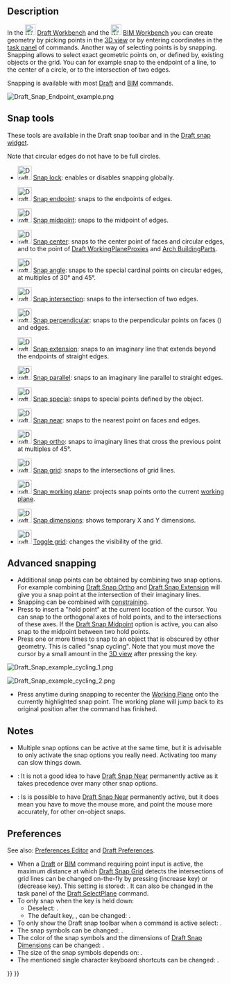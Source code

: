 <languages/>

{{Docnav
|[[Draft_snap_widget|Snap widget]]
|[[Draft_Constrain|Constrain]]
|[[Draft_Workbench|Draft]]
|IconL=
|IconR=
|IconC=Workbench_Draft.svg
}}

{{TOCright}}

== Description ==

In the [[Image:Workbench_Draft.svg|24px]] [[Draft_Workbench|Draft Workbench]] and the [[Image:Workbench_BIM.svg|24px]] [[BIM_Workbench|BIM Workbench]] you can create geometry by picking points in the [[3D_view|3D view]] or by entering coordinates in the [[Task_panel|task panel]] of commands. Another way of selecting points is by snapping. Snapping allows to select exact geometric points on, or defined by, existing objects or the grid. You can for example snap to the endpoint of a line, to the center of a circle, or to the intersection of two edges.

Snapping is available with most [[Draft_Workbench|Draft]] and [[BIM_Workbench|BIM]] commands.

[[Image:Draft_Snap_Endpoint_example.png]]
{{Caption|Snapping to the endpoint of an edge}}

== Snap tools ==

These tools are available in the Draft snap toolbar and in the [[Draft_snap_widget|Draft snap widget]].

Note that circular edges do not have to be full circles.

* [[Image:Draft_Snap_Lock.svg|32px]] [[Draft_Snap_Lock|Snap lock]]: enables or disables snapping globally.

* [[Image:Draft_Snap_Endpoint.svg|32px]] [[Draft_Snap_Endpoint|Snap endpoint]]: snaps to the endpoints of edges.

* [[Image:Draft_Snap_Midpoint.svg|32px]] [[Draft_Snap_Midpoint|Snap midpoint]]: snaps to the midpoint of edges.

* [[Image:Draft_Snap_Center.svg|32px]] [[Draft_Snap_Center|Snap center]]: snaps to the center point of faces and circular edges, and to the {{PropertyData|Placement}} point of [[Draft_WorkingPlaneProxy|Draft WorkingPlaneProxies]] and [[Arch_BuildingPart|Arch BuildingParts]].

* [[Image:Draft_Snap_Angle.svg|32px]] [[Draft_Snap_Angle|Snap angle]]: snaps to the special cardinal points on circular edges, at multiples of 30° and 45°.

* [[Image:Draft_Snap_Intersection.svg|32px]] [[Draft_Snap_Intersection|Snap intersection]]: snaps to the intersection of two edges.

* [[Image:Draft_Snap_Perpendicular.svg|32px]] [[Draft_Snap_Perpendicular|Snap perpendicular]]: snaps to the perpendicular points on faces ({{Version|0.21}}) and edges.

* [[Image:Draft_Snap_Extension.svg|32px]] [[Draft_Snap_Extension|Snap extension]]: snaps to an imaginary line that extends beyond the endpoints of straight edges.

* [[Image:Draft_Snap_Parallel.svg|32px]] [[Draft_Snap_Parallel|Snap parallel]]: snaps to an imaginary line parallel to straight edges.

* [[Image:Draft_Snap_Special.svg|32px]] [[Draft_Snap_Special|Snap special]]: snaps to special points defined by the object.

* [[Image:Draft_Snap_Near.svg|32px]] [[Draft_Snap_Near|Snap near]]: snaps to the nearest point on faces and edges.

* [[Image:Draft_Snap_Ortho.svg|32px]] [[Draft_Snap_Ortho|Snap ortho]]: snaps to imaginary lines that cross the previous point at multiples of 45°.

* [[Image:Draft_Snap_Grid.svg|32px]] [[Draft_Snap_Grid|Snap grid]]: snaps to the intersections of grid lines.

* [[Image:Draft_Snap_WorkingPlane.svg|32px]] [[Draft_Snap_WorkingPlane|Snap working plane]]: projects snap points onto the current [[Draft_SelectPlane|working plane]].

* [[Image:Draft_Snap_Dimensions.svg|32px]] [[Draft_Snap_Dimensions|Snap dimensions]]: shows temporary X and Y dimensions.

* [[Image:Draft_ToggleGrid.svg|32px]] [[Draft_ToggleGrid|Toggle grid]]: changes the visibility of the grid.

== Advanced snapping ==

* Additional snap points can be obtained by combining two snap options. For example combining [[Draft_Snap_Ortho|Draft Snap Ortho]] and [[Draft_Snap_Extension|Draft Snap Extension]] will give you a snap point at the intersection of their imaginary lines.
* Snapping can be combined with [[Draft_Constrain|constraining]].
* Press {{KEY|Q}} to insert a "hold point" at the current location of the cursor. You can snap to the orthogonal axes of hold points, and to the intersections of these axes. If the [[Draft_Snap_Midpoint|Draft Snap Midpoint]] option is active, you can also snap to the midpoint between two hold points.
* Press {{KEY|`}} one or more times to snap to an object that is obscured by other geometry. This is called "snap cycling". Note that you must move the cursor by a small amount in the [[3D_view|3D view]] after pressing the key.

[[Image:Draft_Snap_example_cycling_1.png]]
{{Caption|Snap cycling 1: The red rectangle was created first therefore it has snap priority. Without snap cycling you cannot snap to the green rectangle where it is overlapped by the red rectangle.}}

[[Image:Draft_Snap_example_cycling_2.png]]
{{Caption|Snap cycling 2: After using the snap cycle key once the green rectangle receives snap priority. Snapping to the midpoint of the overlapped green edge is now possible.}}

* Press {{KEY|D}} anytime during snapping to recenter the [[Draft WorkingPlane|Working Plane]] onto the currently highlighted snap point. The working plane will jump back to its original position after the command has finished.

== Notes ==

* Multiple snap options can be active at the same time, but it is advisable to only activate the snap options you really need. Activating too many can slow things down.
* {{VersionMinus|1.0}}: It is not a good idea to have [[Draft_Snap_Near|Draft Snap Near]] permanently active as it takes precedence over many other snap options.
* {{Version|1.1}}: Is is possible to have [[Draft_Snap_Near|Draft Snap Near]] permanently active, but it does mean you have to move the mouse more, and point the mouse more accurately, for other on-object snaps.

== Preferences ==

See also: [[Preferences_Editor|Preferences Editor]] and [[Draft_Preferences|Draft Preferences]].

* When a [[Draft_Workbench|Draft]] or [[BIM_Workbench|BIM]] command requiring point input is active, the maximum distance at which [[Draft_Snap_Grid|Draft Snap Grid]] detects the intersections of grid lines can be changed on-the-fly by pressing {{KEY|P}} (increase key) or {{KEY|M}} (decrease key). This setting is stored: {{MenuCommand|Tools → Edit parameters... → BaseApp → Preferences → Mod → Draft → snapRange}}. It can also be changed in the task panel of the [[Draft_SelectPlane|Draft SelectPlane]] command.
* To only snap when the {{MenuCommand|Snap modifier}} key is held down:
** Deselect: {{MenuCommand|Edit → Preferences... → Draft → Grid and snapping → Always snap}}.
** The default {{MenuCommand|Snap modifier}} key, {{KEY|Ctrl}}, can be changed: {{MenuCommand|Edit → Preferences... → Draft → Grid and snapping → Snap modifier}}.
* To only show the Draft snap toolbar when a command is active select: {{MenuCommand|Edit → Preferences... → Draft → Interface → Only show the Draft snap toolbar during commands}}. {{Version|1.0}}
* The snap symbols can be changed: {{MenuCommand|Edit → Preferences... → Draft → Grid and snapping → Snap symbol style}}.
* The color of the snap symbols and the dimensions of [[Draft_Snap_Dimensions|Draft Snap Dimensions]] can be changed: {{MenuCommand|Edit → Preferences... → Draft → Grid and snapping → Snap symbol color}}.
* The size of the snap symbols depends on: {{MenuCommand|Edit → Preferences... → Display → 3D View → Marker size}}. {{Version|1.0}}
* The mentioned single character keyboard shortcuts can be changed: {{MenuCommand|Edit → Preferences... → Draft → Interface → In-command shortcuts}}.


<div class="mw-translate-fuzzy">
{{Docnav/ru
|[[Draft_Constrain/ru|Ограничивание]]
|
|[[Draft_Workbench/ru|Draft]]
|IconL=
|IconR=
|IconC=Workbench_Draft.svg
}}
</div>

{{Draft Tools navi{{#translation:}}}}
{{Userdocnavi{{#translation:}}}}